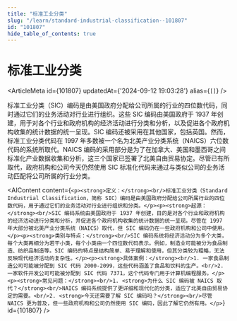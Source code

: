 ```yaml
---
title: "标准工业分类"
slug: "/learn/standard-industrial-classification--101807"
id: "101807"
hide_table_of_contents: true
---
```



# 标准工业分类

<ArticleMeta id={101807} updatedAt={'2024-09-12 19:03:28'} alias={`[]`} />
<div className='border-solid border-b border-t-0 my-4 border-[var(--ifm-color-gray-300)]' />

标准工业分类（SIC）编码是由美国政府分配给公司所属的行业的四位数代码，同时通过它们的业务活动对行业进行组织。这些 SIC 编码由美国政府于 1937 年创建，用于对各个行业和政府机构的经济活动进行分类和分析，以及促进各个政府机构收集的统计数据的统一呈现。SIC 编码还被采用在其他国家，包括英国。然而，标准工业分类代码在 1997 年多数被一个名为北美产业分类系统（NAICS）六位数代码的系统所取代。NAICS 编码的采用部分是为了在加拿大、美国和墨西哥之间标准化产业数据收集和分析，这三个国家已签署了北美自由贸易协定。尽管已有所取代，政府机构和公司今天仍然使用 SIC 标准化代码来通过与类似公司的业务活动匹配将公司所属的行业分类。

<AIContent content={`<p><strong>定义：</strong><br/>标准工业分类（Standard Industrial Classification，简称 SIC）编码是由美国政府分配给公司所属行业的四位数代码，用于通过它们的业务活动对行业进行组织和分类。</p><p><strong>起源：</strong><br/>SIC 编码系统由美国政府于 1937 年创建，目的是对各个行业和政府机构的经济活动进行分类和分析，并促进各个政府机构收集的统计数据的统一呈现。尽管在 1997 年大部分被北美产业分类系统（NAICS）取代，但 SIC 编码仍在一些政府机构和公司中使用。</p><p><strong>类别与特点：</strong><br/>SIC 编码系统将经济活动分为多个大类，每个大类再细分为若干小类，每个小类由一个四位数代码表示。例如，制造业可能被分为食品制造、纺织品制造等。SIC 编码的特点是结构简单、易于理解和使用，但其分类较为粗略，无法反映现代经济活动的复杂性。</p><p><strong>具体案例：</strong><br/>1. 一家食品制造公司可能被分配到 SIC 代码 2000-2099，这些代码涵盖了食品和饮料的生产。<br/>2. 一家软件开发公司可能被分配到 SIC 代码 7371，这个代码专门用于计算机编程服务。</p><p><strong>常见问题：</strong><br/>1. <strong>为什么 SIC 编码被 NAICS 取代？</strong><br/>NAICS 编码系统提供了更详细和现代化的分类，适应了北美自由贸易协定的需要。<br/>2. <strong>今天还需要了解 SIC 编码吗？</strong><br/>尽管 NAICS 更为普及，但一些政府机构和公司仍然使用 SIC 编码，因此了解它仍然有用。</p>`} id={101807} />
